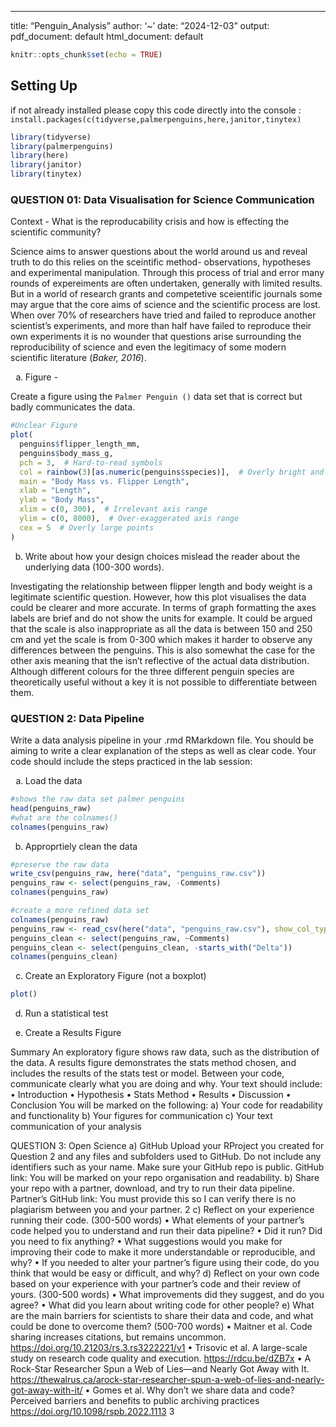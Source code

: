 ---
title: "Penguin_Analysis"
author: '~'
date: "2024-12-03"
output:
  pdf_document: default
  html_document: default


```r
knitr::opts_chunk$set(echo = TRUE)
```

## Setting Up

if not already installed please copy this code directly into the console : `install.packages(c(tidyverse,palmerpenguins,here,janitor,tinytex)`

```r
library(tidyverse)
library(palmerpenguins)
library(here)
library(janitor)
library(tinytex)
```

### QUESTION 01: Data Visualisation for Science Communication

Context - What is the reproducability crisis and how is effecting the scientific community?

Science aims to answer questions about the world around us and reveal truth to do this relies on the sceintific method- observations, hypotheses and experimental manipulation. Through this process of trial and error many rounds of expereiments are often undertaken, generally with limited results. But in a world of research grants and competetive sceientific journals some may argue that the core aims of science and the scientific process are lost. When over 70% of researchers have tried and failed to reproduce another scientist's experiments, and more than half have failed to reproduce their own experiments it is no wounder that questions arise surrounding the reproducibility of science and even the legitimacy of some modern scientific literature (*Baker, 2016*).

a)  Figure -

Create a figure using the `Palmer Penguin ()` data set that is correct but badly communicates the data.

```r
#Unclear Figure
plot(
  penguins$flipper_length_mm, 
  penguins$body_mass_g,
  pch = 3,  # Hard-to-read symbols
  col = rainbow(3)[as.numeric(penguins$species)],  # Overly bright and clashing colors
  main = "Body Mass vs. Flipper Length",  
  xlab = "Length",  
  ylab = "Body Mass",  
  xlim = c(0, 300),  # Irrelevant axis range
  ylim = c(0, 8000),  # Over-exaggerated axis range
  cex = 5  # Overly large points
)

```

b)  Write about how your design choices mislead the reader about the underlying data (100-300 words).

Investigating the relationship between flipper length and body weight is a legitimate scientific question. However, how this plot visualises the data could be clearer and more accurate. In terms of graph formatting the axes labels are brief and do not show the units for example. It could be argued that the scale is also inappropriate as all the data is between 150 and 250 cm and yet the scale is from 0-300 which makes it harder to observe any differences between the penguins. This is also somewhat the case for the other axis meaning that the isn't reflective of the actual data distribution. Although different colours for the three different penguin species are theoretically useful without a key it is not possible to differentiate between them.


### QUESTION 2: Data Pipeline

Write a data analysis pipeline in your .rmd RMarkdown file. You should be aiming to write a clear explanation of the steps as well as clear code. Your code should include the steps practiced in the lab session:

a) Load the data

```r
#shows the raw data set palmer penguins
head(penguins_raw)
#what are the colnames()
colnames(penguins_raw)
```

b) Approprtiely clean the data

```r
#preserve the raw data 
write_csv(penguins_raw, here("data", "penguins_raw.csv"))
penguins_raw <- select(penguins_raw, -Comments)
colnames(penguins_raw)

#create a more refined data set
colnames(penguins_raw)
penguins_raw <- read_csv(here("data", "penguins_raw.csv"), show_col_types = FALSE)
penguins_clean <- select(penguins_raw, ~Comments)
penguins_clean <- select(penguins_clean, -starts_with("Delta"))
colnames(penguins_clean)
```

c) Create an Exploratory Figure (not a boxplot)
```r
plot()
```


d) Run a statistical test

e) Create a Results Figure 


Summary 
An exploratory figure shows raw data, such as the distribution of the data. A results figure demonstrates the stats method chosen, and includes the results of the stats test or model. Between your code, communicate clearly what you are doing and why. Your text should include:
• Introduction 
• Hypothesis 
• Stats Method 
• Results 
• Discussion 
• Conclusion 
You will be marked on the following:
a) Your code for readability and functionality 
b) Your figures for communication 
c) Your text communication of your analysis



QUESTION 3: Open Science a) GitHub Upload your RProject you created for Question 2 and any files and subfolders used to GitHub. Do not include any identifiers such as your name. Make sure your GitHub repo is public. GitHub link: You will be marked on your repo organisation and readability. b) Share your repo with a partner, download, and try to run their data pipeline. Partner’s GitHub link: You must provide this so I can verify there is no plagiarism between you and your partner. 2 c) Reflect on your experience running their code. (300-500 words) • What elements of your partner’s code helped you to understand and run their data pipeline? • Did it run? Did you need to fix anything? • What suggestions would you make for improving their code to make it more understandable or reproducible, and why? • If you needed to alter your partner’s figure using their code, do you think that would be easy or difficult, and why? d) Reflect on your own code based on your experience with your partner’s code and their review of yours. (300-500 words) • What improvements did they suggest, and do you agree? • What did you learn about writing code for other people? e) What are the main barriers for scientists to share their data and code, and what could be done to overcome them? (500-700 words) • Maitner et al. Code sharing increases citations, but remains uncommon. <https://doi.org/10.21203/rs.3.rs3222221/v1> • Trisovic et al. A large-scale study on research code quality and execution. <https://rdcu.be/dZB7x> • A Rock-Star Researcher Spun a Web of Lies—and Nearly Got Away with It. <https://thewalrus.ca/arock-star-researcher-spun-a-web-of-lies-and-nearly-got-away-with-it/> • Gomes et al. Why don’t we share data and code? Perceived barriers and benefits to public archiving practices <https://doi.org/10.1098/rspb.2022.1113> 3
